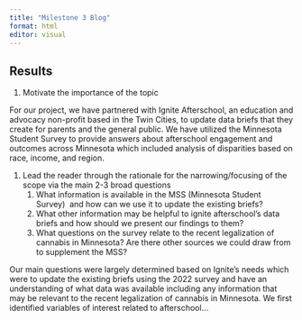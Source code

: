 ```yaml
---
title: "Milestone 3 Blog"
format: html
editor: visual
---
```


## Results

1.  Motivate the importance of the topic

For our project, we have partnered with Ignite Afterschool, an education and advocacy non-profit based in the Twin Cities, to update data briefs that they create for parents and the general public. We have utilized the Minnesota Student Survey to provide answers about afterschool engagement and outcomes across Minnesota which included analysis of disparities based on race, income, and region.

1.  Lead the reader through the rationale for the narrowing/focusing of the scope via the main 2-3 broad questions
    1.  What information is available in the MSS (Minnesota Student Survey)  and how can we use it to update the existing briefs?
    2.  What other information may be helpful to ignite afterschool’s data briefs and how should we present our findings to them?
    3.  What questions on the survey relate to the recent legalization of cannabis in Minnesota? Are there other sources we could draw from to supplement the MSS?

Our main questions were largely determined based on Ignite’s needs which were to update the existing briefs using the 2022 survey and have an understanding of what data was available including any information that may be relevant to the recent legalization of cannabis in Minnesota. We first identified variables of interest related to afterschool...

## 
